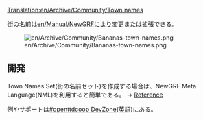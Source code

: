 [[Translation:en/Archive/Community/Town names]]

街の名前は[[en/Manual/NewGRF]]により変更または拡張できる。

[[File:en/Archive/Community/Bananas-town-names.png]]


==開発==
Town Names Set(街の名前セット)を作成する場合は、NewGRF Meta Language(NML)を利用すると簡単である。
-> [http://newgrf-specs.tt-wiki.net/wiki/NML:Town_names Reference]

例やサポートは[http://dev.openttdcoop.org/projects/townnames #openttdcoop DevZone(英語)]にある。